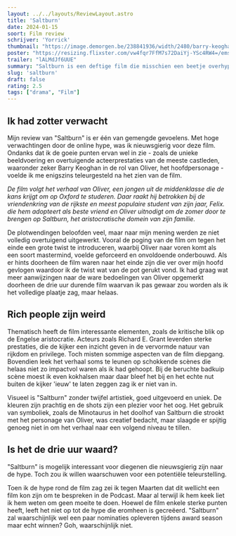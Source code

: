 ```yaml
---
layout: ../../layouts/ReviewLayout.astro
title: 'Saltburn'
date: 2024-01-15
soort: Film review
schrijver: 'Yorrick'
thumbnail: "https://image.demorgen.be/238841936/width/2480/barry-keoghan-in-saltburn-van-emerald-fennell"
poster: "https://resizing.flixster.com/vw4fqr7FfM7s72DaiYj-YSc4RW4=/ems.cHJkLWVtcy1hc3NldHMvbW92aWVzLzk4Mjk4OTA5LTk1ZTgtNDViNS04YTdkLWM2OTJmOGViZDkyMi5qcGc="
trailer: "lALMdJf6UUE"
summary: "Saltburn is een deftige film die misschien een beetje overhyped werd door sociale media. De acteerprestaties zijn goed, de beeldvoering is prachtig en uniek maar het verhaal is jammer genoeg voorspelbaar en niet voldoende onderbouwd."
slug: 'saltburn'
draft: false
rating: 2.5
tags: ["drama", "Film"]
---
```


## Ik had zotter verwacht

Mijn review van "Saltburn" is er één van gemengde gevoelens. Met hoge verwachtingen door de online hype, was ik nieuwsgierig voor deze film. Ondanks dat ik de goeie punten ervan wel in zie - zoals de unieke beeldvoering en overtuigende acteerprestaties van de meeste castleden, waaronder zeker Barry Keoghan in de rol van Oliver, het hoofdpersonage - voelde ik me enigszins teleurgesteld na het zien van de film.

*De film volgt het verhaal van Oliver, een jongen uit de middenklasse die de kans krijgt om op Oxford te studeren. Daar raakt hij betrokken bij de vriendenkring van de rijkste en meest populaire student van zijn jaar, Felix. die hem adopteert als beste vriend en Oliver uitnodigt om de zomer door te brengen op Saltburn, het aristocratische domein van zijn familie.*

De plotwendingen beloofden veel, maar naar mijn mening werden ze niet volledig overtuigend uitgewerkt. Vooral de poging van de film om tegen het einde een grote twist te introduceren, waarbij Oliver naar voren komt als een soort mastermind, voelde geforceerd en onvoldoende onderbouwd. Als er hints doorheen de film waren naar het einde zijn die ver over mijn hoofd gevlogen waardoor ik de twist wat van de pot gerukt vond. Ik had graag wat meer aanwijzingen naar de ware bedoelingen van Oliver opgemerkt doorheen de drie uur durende film waarvan ik pas gewaar zou worden als ik het volledige plaatje zag, maar helaas.

## Rich people zijn weird

Thematisch heeft de film interessante elementen, zoals de kritische blik op de Engelse aristocratie. Acteurs zoals Richard E. Grant leverden sterke prestaties, die de kijker een inzicht geven in de vervormde natuur van rijkdom en privilege. Toch misten sommige aspecten van de film diepgang. Bovendien leek het verhaal soms te leunen op schokkende scènes die helaas niet zo impactvol waren als ik had gehoopt. Bij de beruchte badkuip scène moest ik even kokhalsen maar daar bleef het bij en het echte nut buiten de kijker 'ieuw' te laten zeggen zag ik er niet van in.

Visueel is "Saltburn" zonder twijfel artistiek, goed uitgevoerd en uniek. De kleuren zijn prachtig en de shots zijn een plezier voor het oog. Het gebruik van symboliek, zoals de Minotaurus in het doolhof van Saltburn die strookt met het personage van Oliver, was creatief bedacht, maar slaagde er spijtig genoeg niet in om het verhaal naar een volgend niveau te tillen.

## Is het de drie uur waard?

"Saltburn" is mogelijk interessant voor diegenen die nieuwsgierig zijn naar de hype. Toch zou ik willen waarschuwen voor een potentiële teleurstelling.

Toen ik de hype rond de film zag zei ik tegen Maarten dat dit wellicht een film kon zijn om te bespreken in de Podcast. Maar al terwijl ik hem keek liet ik hem weten om geen moeite te doen. Hoewel de film enkele sterke punten heeft, leeft het niet op tot de hype die eromheen is gecreëerd. "Saltburn" zal waarschijnlijk wel een paar nominaties opleveren tijdens award season maar echt winnen? Goh, waarschijnlijk niet.
